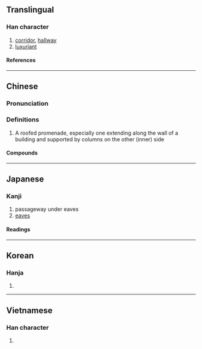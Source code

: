 {{also|庑}}
{{character info}}
==Translingual==

===Han character===
{{Han char|rn=53|rad=广|as=12|sn=15|four=00231|canj=IOTF|ids=⿸广無}}

# [[corridor]], [[hallway]]
# [[luxuriant]]

====References====
{{Han ref|kx=0351.010|dkj=09491|dj=0662.040|hdz=20902.030|uh=5EE1}}

----

==Chinese==
{{zh-forms|s=庑|alt=庄}}

===Pronunciation===
{{zh-pron
|m=wǔ
|c=mou5,mou4
|h=pfs=
|md=
|mn=bú/bû/moa
|w=
|mc=y
|oc=y
|cat=n
}}

===Definitions===
{{zh-hanzi}}

# A roofed promenade, especially one extending along the wall of a building and supported by columns on the other (inner) side

====Compounds====
{{zh-der|廊廡|廡殿|堂廡|蕃廡}}

----

==Japanese==

===Kanji===
{{ja-kanji|grade=|rs=广12}}

# passageway under eaves
# [[eaves]]

====Readings====
{{ja-readings
|goon=む
|kanon=ぶ
|kun=しげ-る, ひさし
}}

----

==Korean==

===Hanja===
{{ko-hanja|무}}

# {{rfdef|ko|sort=广12}}

----

==Vietnamese==

===Han character===
{{vi-readings|rs=广12|reading=vu}}

# {{rfdef|vi|sort=广12}}